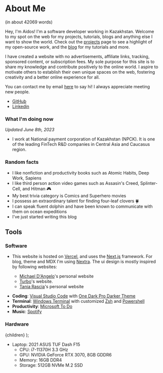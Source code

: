 # About Me

(in about 42069 words)

Hey, I'm Aidos! I'm a software developer working in Kazakhstan. Welcome to my spot on the web for my projects, tutorials, blogs and anything else I want to show the world. Check out the [projects](/) page to see a highlight of my open-source work, and the [blog](/blog) for my tutorials and more.

I have created a website with no advertisements, affiliate links, tracking, sponsored content, or subscription fees. My sole purpose for this site is to share my knowledge and contribute positively to the online world. I aspire to motivate others to establish their own unique spaces on the web, fostering creativity and a better online experience for all.

You can contact me by email [here](mailto:aidos.kanapyanov@alumni.nu.edu.kz) to say hi! I always appreciate meeting new people.

- [GitHub](https://github.com/aidoskanapyanov)
- [Linkedin](https://www.linkedin.com/in/aidos-kanapyanov)

### What I'm doing now

_Updated June 8th, 2023_

- I work at National payment corporation of Kazakhstan (NPCK). It is one of the leading FinTech R&D companies in Central Asia and Caucasus region.

### Random facts

- I like nonfiction and productivity books such as Atomic Habits, Deep Work, Sapiens
- I like third person action video games such as Assasin's Creed, Splinter-Cell, and Hitman 🎮
- My best trivia category is Comics and Superhero movies
- I possess an extraordinary talent for finding four-leaf clovers 🍀
- I can speak fluent dolphin and have been known to communicate with them on ocean expeditions
- I've just started writing this blog

## Tools

### Software

- This website is hosted on [Vercel](https://vercel.com), and uses the [Next.js](https://nextjs.org/) framework. For blog, theme and MDX I'm using [Nextra](https://nextra.site/). The ui design is mostly inspired by following websites:

  - [Michael D'Angelo](https://mldangelo.com/)'s personal website
  - [Turbo](https://turbo.build/)'s website.
  - [Tania Rascia](https://www.taniarascia.com/)'s personal website

* **Coding**: [Visual Studio Code](https://code.visualstudio.com/) with [One Dark Pro Darker Theme](https://github.com/Binaryify/OneDark-Pro)
* **Terminal**: [Windows Terminal](https://github.com/microsoft/terminal) with customized [Zsh](https://www.zsh.org/) and [Powershell](https://learn.microsoft.com/en-us/powershell/)
* **Productivity**: [Microsoft To Do](https://todo.microsoft.com/)
* **Music**: [Spotify](https://spotify.com)

### Hardware

  <span className="font-semibold">{children}</span>
);

- Laptop: <CustomEmphasis>2021 ASUS TUF Dash F15</CustomEmphasis>
  - CPU: <CustomEmphasis>i7-11370H 3.3 GHz</CustomEmphasis>
  - GPU: <CustomEmphasis>NVIDIA GeForce RTX 3070, 8GB GDDR6</CustomEmphasis>
  - Memory: <CustomEmphasis>16GB DDR4</CustomEmphasis>
  - Storage: <CustomEmphasis>512GB NVMe M.2 SSD</CustomEmphasis>
